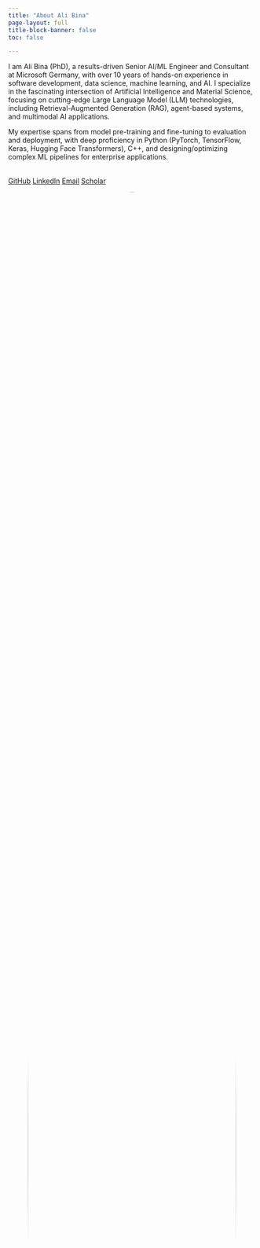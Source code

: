 ```yaml
---
title: "About Ali Bina"
page-layout: full
title-block-banner: false
toc: false

---
```


::: {.hero-section}
::: {.grid}
::: {.g-col-md-7}

I am Ali Bina (PhD), a results-driven Senior AI/ML Engineer and Consultant at Microsoft Germany, with over 10 years of hands-on experience in software development, data science, machine learning, and AI. I specialize in the fascinating intersection of Artificial Intelligence and Material Science, focusing on cutting-edge Large Language Model (LLM) technologies, including Retrieval-Augmented Generation (RAG), agent-based systems, and multimodal AI applications.

My expertise spans from model pre-training and fine-tuning to evaluation and deployment, with deep proficiency in Python (PyTorch, TensorFlow, Keras, Hugging Face Transformers), C++, and designing/optimizing complex ML pipelines for enterprise applications.

::: {.social-links style="margin-top: 2rem;"}
<div class="d-flex flex-wrap gap-2">
<a href="https://github.com/iAli61" class="btn btn-outline-dark btn-sm"><i class="bi bi-github"></i> GitHub</a>
<a href="https://linkedin.com/in/alibina61" class="btn btn-outline-primary btn-sm"><i class="bi bi-linkedin"></i> LinkedIn</a>
<a href="mailto:ali.bina1361@gmail.com" class="btn btn-outline-success btn-sm"><i class="bi bi-envelope"></i> Email</a>
<a href="https://scholar.google.de/citations?user=k-nYX5MAAAAJ&hl=de" class="btn btn-outline-info btn-sm"><i class="bi bi-mortarboard"></i> Scholar</a>
</div>
:::
:::
::: {.g-col-md-5}
![Ali Bina](media/images/AliBina.jpg){fig-alt="Ali Bina - Senior AI/ML Engineer" style="width:100%; height:auto; border-radius: 50%; max-width: 600px; margin: 0 auto; display: block;"}
:::
:::
:::


::: {.content-section}
## Research Interests & Expertise

My work encompasses several key areas where AI and materials science converge:

### **Advanced LLM Technologies**
- **Retrieval-Augmented Generation (RAG)** for scientific discovery
- **Agent-based systems** for materials research automation
- **Multimodal AI applications** processing text, images, and formulas
- **Fine-tuning and optimization** of large language models (Llama, GPT series)

### **AI-Driven Materials Discovery**
- **Multi-agent LLM systems** for materials research via literature/patent search
- **Dynamic knowledge graph construction** for scientific data
- **HPC simulation integration** and automation
- **Variational Autoencoders (VAE)** for multimodal latent space representation

### **Machine Learning for Scientific Applications**
- **Computer vision** for microscopy image analysis and quality assessment
- **Deep learning models** optimization using CUDA and GPU enhancements
- **Natural language processing** for literature mining and document understanding
- **Statistical modeling** and anomaly detection

### **Enterprise AI Solutions**
- **MLOps and LLMOps** best practices for scalable deployment
- **End-to-end ML pipeline** design and optimization
- **Customer technical engagements** and solution architecture
- **Cross-functional collaboration** with domain experts
:::

::: {.content-section}
## Professional Experience

### **Senior AI/ML Engineer & Consultant | Microsoft Germany** *(10/2021 – Present)*

Leading the architecture and implementation of cutting-edge AI platforms across Scientific Discovery, Insurance, Manufacturing, and Finance sectors, with a focus on **advanced LLM technologies** and **Generative AI solutions**.

### **Machine Learning Researcher R&D | BASF Germany** *(04/2018 – 10/2021)*

Pioneered Deep Learning applications in Molecular Sciences, developing novel **Variational Autoencoder (VAE)** architectures for multimodal latent space representation and chemical substance synthesis *(Patent: WO/2023/198927)*.

### **Post-Doc in Machine Learning | Max-Planck-Institute** *(10/2014 – 01/2018)*

Led research group developing automated algorithms for advanced microscopy data analysis using supervised/unsupervised ML, designing specialized CNN-RNN architectures for complex scientific problems.
:::

::: {.content-section}
## Education & Achievements

- **PhD, Mechanical Engineering (Summa cum laude)** | Ruhr-Universität Bochum (2011-2014)
- **Post-Doc in Machine Learning** | Max Planck Institute (2014-2017)
- **Master of Science, Nano-Materials Engineering** | MERC, Iran (2005-2008)
- **3 Patents** in AI and materials science applications
- **10+ Scientific Papers** in international peer-reviewed journals
- **Max Planck Society Research Scholarship** (2013)
:::

::: {.content-section}
## Current Focus

I'm particularly passionate about:

- **Advancing LLM applications** in scientific discovery and research automation
- **Building multimodal AI systems** that process diverse scientific data types
- **Developing agent-based architectures** for complex research workflows
- **Bridging the gap** between cutting-edge AI research and practical enterprise applications
:::

::: {.content-section}
## Beyond Research

When not architecting AI solutions or diving deep into research papers, you can find me:

- **Mentoring and leading** technical teams and fostering cross-functional collaborations
- **Contributing to open-source** scientific software projects and AI communities
- **Delivering technical talks** and workshops on emerging AI technologies
- **Exploring new frontiers** in multimodal AI and agent-based systems

*"Passionate about solving hard problems at scale and empowering customers to innovate faster through AI."*
- Mentoring students in computational materials science
- Exploring the latest developments in machine learning conferences
- Sharing knowledge through technical writing and presentations

---

*Feel free to reach out if you're interested in collaboration, have questions about my research, or simply want to discuss the exciting possibilities at the intersection of AI and materials science.*
:::
